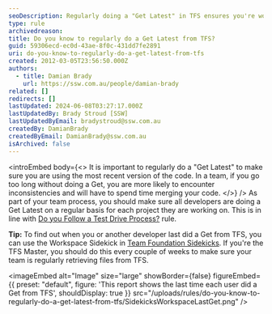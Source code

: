 ```yaml
---
seoDescription: Regularly doing a "Get Latest" in TFS ensures you're working with the most recent code version, preventing inconsistencies and merging issues.
type: rule
archivedreason:
title: Do you know to regularly do a Get Latest from TFS?
guid: 59306ecd-ec0d-43ae-8f0c-431dd7fe2891
uri: do-you-know-to-regularly-do-a-get-latest-from-tfs
created: 2012-03-05T23:56:50.000Z
authors:
  - title: Damian Brady
    url: https://ssw.com.au/people/damian-brady
related: []
redirects: []
lastUpdated: 2024-06-08T03:27:17.000Z
lastUpdatedBy: Brady Stroud [SSW]
lastUpdatedByEmail: bradystroud@ssw.com.au
createdBy: DamianBrady
createdByEmail: DamianBrady@ssw.com.au
isArchived: false
---
```


<introEmbed
  body={<>
It is important to regularly do a "Get Latest" to make sure you are using the most recent version of the code. In a team, if you go too long without doing a Get, you are more likely to encounter inconsistencies and will have to spend time merging your code.
  </>}
/>
As part of your team process, you should make sure all developers are doing a Get Latest on a regular basis for each project they are working on. This is in line with [Do you Follow a Test Drive Process?](/before-starting-do-you-follow-a-test-driven-process) rule.

**Tip:** To find out when you or another developer last did a Get from TFS, you can use the Workspace Sidekick in [Team Foundation Sidekicks](http://www.attrice.info/cm/tfs/index.htm). If you're the TFS Master, you should do this every couple of weeks to make sure your team is regularly retrieving files from TFS.


<imageEmbed
  alt="Image"
  size="large"
  showBorder={false}
  figureEmbed={{
    preset: "default",
    figure: 'This report shows the last time each user did a Get from TFS',
    shouldDisplay: true
  }}
  src="/uploads/rules/do-you-know-to-regularly-do-a-get-latest-from-tfs/SidekicksWorkspaceLastGet.png"
/>
